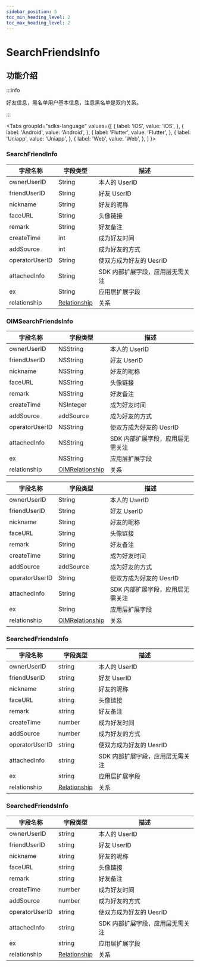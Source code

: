 ```yaml
---
sidebar_position: 5
toc_min_heading_level: 2
toc_max_heading_level: 2
---
```


# SearchFriendsInfo

## 功能介绍

:::info

好友信息，黑名单用户基本信息，注意黑名单是双向关系。

:::

<Tabs
groupId="sdks-language"
values={[
{ label: 'iOS', value: 'iOS', },
{ label: 'Android', value: 'Android', },
{ label: 'Flutter', value: 'Flutter', },
{ label: 'Uniapp', value: 'Uniapp', },
{ label: 'Web', value: 'Web', },
]
}>

<TabItem value="Flutter">

### SearchFriendInfo

| 字段名称       | 字段类型 | 描述                             |
| -------------- | -------- | -------------------------------- |
| ownerUserID    | String   | 本人的 UserID                    |
| friendUserID   | String   | 好友 UserID                      |
| nickname       | String   | 好友的昵称                       |
| faceURL        | String   | 头像链接                         |
| remark         | String   | 好友备注                         |
| createTime     | int      | 成为好友时间                     |
| addSource      | int      | 成为好友的方式                   |
| operatorUserID | String   | 使双方成为好友的 UesrID          |
| attachedInfo   | String   | SDK 内部扩展字段，应用层无需关注 |
| ex             | String   | 应用层扩展字段                   |
| relationship   | [Relationship](docs/sdks/enum/relationship.mdx) | 关系                             |

</TabItem>

<TabItem value="iOS">

### OIMSearchFriendsInfo

| 字段名称       | 字段类型                                           | 描述                             |
| -------------- | -------------------------------------------------- | -------------------------------- |
| ownerUserID    | NSString                                           | 本人的 UserID                    |
| friendUserID   | NSString                                           | 好友 UserID                      |
| nickname       | NSString                                           | 好友的昵称                       |
| faceURL        | NSString                                           | 头像链接                         |
| remark         | NSString                                           | 好友备注                         |
| createTime     | NSInteger                                          | 成为好友时间                     |
| addSource      | addSource                                          | 成为好友的方式                   |
| operatorUserID | NSString                                           | 使双方成为好友的 UesrID          |
| attachedInfo   | NSString                                           | SDK 内部扩展字段，应用层无需关注 |
| ex             | NSString                                           | 应用层扩展字段                   |
| relationship   | [OIMRelationship](docs/sdks/enum/relationship.mdx) | 关系                             |

</TabItem>

<TabItem value="Android">

| 字段名称       | 字段类型                                           | 描述                             |
| -------------- | -------------------------------------------------- | -------------------------------- |
| ownerUserID    | String                                             | 本人的 UserID                    |
| friendUserID   | String                                             | 好友 UserID                      |
| nickname       | String                                             | 好友的昵称                       |
| faceURL        | String                                             | 头像链接                         |
| remark         | String                                             | 好友备注                         |
| createTime     | String                                             | 成为好友时间                     |
| addSource      | addSource                                          | 成为好友的方式                   |
| operatorUserID | String                                             | 使双方成为好友的 UesrID          |
| attachedInfo   | String                                             | SDK 内部扩展字段，应用层无需关注 |
| ex             | String                                             | 应用层扩展字段                   |
| relationship   | [OIMRelationship](docs/sdks/enum/relationship.mdx) | 关系                             |

</TabItem>

<TabItem value="Web">

### SearchedFriendsInfo

| 字段名称       | 字段类型                                        | 描述                             |
| -------------- | ----------------------------------------------- | -------------------------------- |
| ownerUserID    | string                                          | 本人的 UserID                    |
| friendUserID   | string                                          | 好友 UserID                      |
| nickname       | string                                          | 好友的昵称                       |
| faceURL        | string                                          | 头像链接                         |
| remark         | string                                          | 好友备注                         |
| createTime     | number                                          | 成为好友时间                     |
| addSource      | number                                          | 成为好友的方式                   |
| operatorUserID | string                                          | 使双方成为好友的 UesrID          |
| attachedInfo   | string                                          | SDK 内部扩展字段，应用层无需关注 |
| ex             | string                                          | 应用层扩展字段                   |
| relationship   | [Relationship](docs/sdks/enum/relationship.mdx) | 关系                             |

</TabItem>

<TabItem value="Uniapp">

### SearchedFriendsInfo

| 字段名称       | 字段类型                                        | 描述                             |
| -------------- | ----------------------------------------------- | -------------------------------- |
| ownerUserID    | string                                          | 本人的 UserID                    |
| friendUserID   | string                                          | 好友 UserID                      |
| nickname       | string                                          | 好友的昵称                       |
| faceURL        | string                                          | 头像链接                         |
| remark         | string                                          | 好友备注                         |
| createTime     | number                                          | 成为好友时间                     |
| addSource      | number                                          | 成为好友的方式                   |
| operatorUserID | string                                          | 使双方成为好友的 UesrID          |
| attachedInfo   | string                                          | SDK 内部扩展字段，应用层无需关注 |
| ex             | string                                          | 应用层扩展字段                   |
| relationship   | [Relationship](docs/sdks/enum/relationship.mdx) | 关系                             |

</TabItem>

</Tabs>
